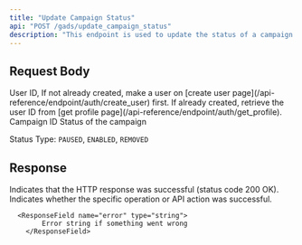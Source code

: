 ```yaml
---
title: "Update Campaign Status"
api: "POST /gads/update_campaign_status"
description: "This endpoint is used to update the status of a campaign."
---
```


## Request Body

<ParamField body="userId" type="string" required>
	User ID, If not already created, make a user on [create user
	page](/api-reference/endpoint/auth/create_user) first. If already created,
	retrieve the user ID from [get profile
	page](/api-reference/endpoint/auth/get_profile).
</ParamField>

<ParamField body="campaignId" type="string" required>
	Campaign ID
</ParamField>

<ParamField body="status" type="string" required>
	Status of the campaign

 Status Type: `PAUSED`, `ENABLED`, `REMOVED`
</ParamField>

## Response

<ResponseField name="success" type="boolean">
	Indicates that the HTTP response was successful (status code 200 OK).
</ResponseField>


<ResponseField name="results" type="object">
  <Expandable title="Results Object">
        <ResponseField name="success" type="boolean">
			Indicates whether the specific operation or API action was successful.
        </ResponseField>
 


      <ResponseField name="error" type="string">
    		Error string if something went wrong
    	</ResponseField>
  </Expandable>
</ResponseField>
